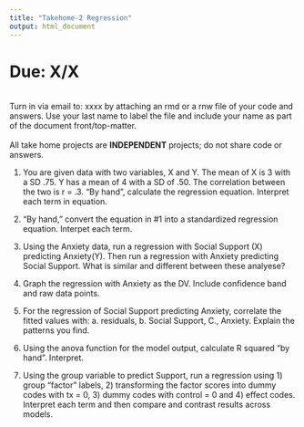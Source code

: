 ```yaml
---
title: "Takehome-2 Regression"
output: html_document
---
```



# Due: X/X   
<br>
Turn in via email to: xxxx by attaching an rmd or a rnw file of your code and answers. Use your last name to label the file and include your name as part of the document front/top-matter.  
<br>
All take home projects are **INDEPENDENT** projects; do not share code or answers.   

1. You are given data with two variables, X and Y. The mean of X is 3 with a SD .75. Y has a mean of 4 with a SD of .50. The correlation between the two is r = .3. "By hand", calculate the regression equation. Interpret each term in equation. 

2. "By hand," convert the equation in #1 into a standardized regression equation. Interpet each term. 

3. Using the Anxiety data, run a regression with Social Support (X) predicting Anxiety(Y). Then run a regression with Anxiety predicting Social Support. What is similar and different between these analyese? 

4. Graph the regression with Anxiety as the DV. Include confidence band and raw data points.  

5. For the regression of Social Support predicting Anxiety, correlate the fitted values with: a. residuals, b. Social Support, C., Anxiety. Explain the patterns you find.   

6. Using the anova function for the model output, calculate R squared "by hand". Interpret. 

7. Using the group variable to predict Support, run a regression using 1) group "factor" labels, 2) transforming the factor scores into dummy codes with tx = 0, 3) dummy codes with control = 0 and 4) effect codes. Interpret each term and then compare and contrast results across models. 
 

